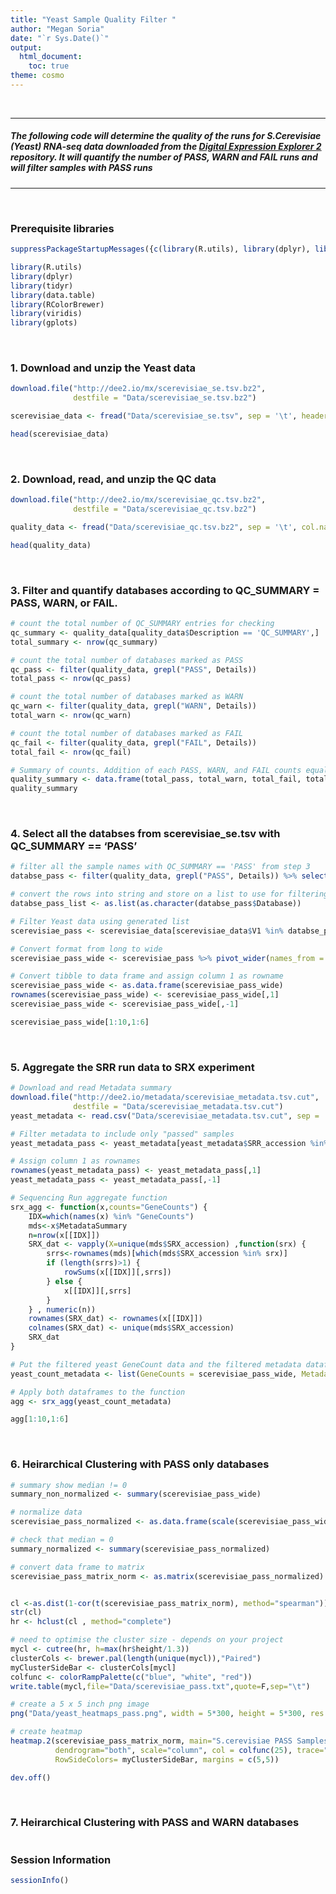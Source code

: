 ```yaml
---
title: "Yeast Sample Quality Filter "
author: "Megan Soria"
date: "`r Sys.Date()`"
output:
  html_document:
    toc: true
theme: cosmo
---
```

</br>

***

##### The following code will determine the quality of the runs for S.Cerevisiae (Yeast) RNA-seq data downloaded from the [Digital Expression Explorer 2](http://dee2.io/) repository. It will quantify the number of PASS, WARN and FAIL runs and will filter samples with PASS runs  

***

</br>


### Prerequisite libraries
```r
suppressPackageStartupMessages({c(library(R.utils), library(dplyr), library(tidyr), library(data.table), library(RColorBrewer), library(gplots), library(viridis))})

library(R.utils)
library(dplyr)
library(tidyr)
library(data.table)
library(RColorBrewer)
library(viridis)
library(gplots)

```
</br>

###  1. Download and unzip the Yeast data 
```r
download.file("http://dee2.io/mx/scerevisiae_se.tsv.bz2", 
              destfile = "Data/scerevisiae_se.tsv.bz2")

scerevisiae_data <- fread("Data/scerevisiae_se.tsv", sep = '\t', header = FALSE)

head(scerevisiae_data)
```
</br>

### 2. Download, read, and unzip the QC data
```r
download.file("http://dee2.io/mx/scerevisiae_qc.tsv.bz2", 
              destfile = "Data/scerevisiae_qc.tsv.bz2")

quality_data <- fread("Data/scerevisiae_qc.tsv.bz2", sep = '\t', col.names = c("Database", "Description", "Details"))

head(quality_data)
```
</br>

### 3. Filter and quantify databases according to QC_SUMMARY = PASS, WARN, or FAIL.  
```r

# count the total number of QC_SUMMARY entries for checking
qc_summary <- quality_data[quality_data$Description == 'QC_SUMMARY',]
total_summary <- nrow(qc_summary)

# count the total number of databases marked as PASS
qc_pass <- filter(quality_data, grepl("PASS", Details))
total_pass <- nrow(qc_pass)

# count the total number of databases marked as WARN
qc_warn <- filter(quality_data, grepl("WARN", Details))
total_warn <- nrow(qc_warn)

# count the total number of databases marked as FAIL
qc_fail <- filter(quality_data, grepl("FAIL", Details))
total_fail <- nrow(qc_fail)

# Summary of counts. Addition of each PASS, WARN, and FAIL counts equals to total_summary.
quality_summary <- data.frame(total_pass, total_warn, total_fail, total_summary)
quality_summary

```
</br>

### 4. Select all the databses from scerevisiae_se.tsv with QC_SUMMARY == 'PASS' 
```r

# filter all the sample names with QC_SUMMARY == 'PASS' from step 3
databse_pass <- filter(quality_data, grepl("PASS", Details)) %>% select(Database)

# convert the rows into string and store on a list to use for filtering Yeast data
databse_pass_list <- as.list(as.character(databse_pass$Database))

# Filter Yeast data using generated list
scerevisiae_pass <- scerevisiae_data[scerevisiae_data$V1 %in% databse_pass_list,] 

# Convert format from long to wide
scerevisiae_pass_wide <- scerevisiae_pass %>% pivot_wider(names_from = "V1", values_from = "V3")

# Convert tibble to data frame and assign column 1 as rowname
scerevisiae_pass_wide <- as.data.frame(scerevisiae_pass_wide)
rownames(scerevisiae_pass_wide) <- scerevisiae_pass_wide[,1]
scerevisiae_pass_wide <- scerevisiae_pass_wide[,-1]

scerevisiae_pass_wide[1:10,1:6]

```
</br>

### 5. Aggregate the SRR run data to SRX experiment 
```r

# Download and read Metadata summary
download.file("http://dee2.io/metadata/scerevisiae_metadata.tsv.cut", 
              destfile = "Data/scerevisiae_metadata.tsv.cut")
yeast_metadata <- read.csv("Data/scerevisiae_metadata.tsv.cut", sep = '\t')

# Filter metadata to include only "passed" samples
yeast_metadata_pass <- yeast_metadata[yeast_metadata$SRR_accession %in% databse_pass_list,]

# Assign column 1 as rownames 
rownames(yeast_metadata_pass) <- yeast_metadata_pass[,1]
yeast_metadata_pass <- yeast_metadata_pass[,-1]

# Sequencing Run aggregate function
srx_agg <- function(x,counts="GeneCounts") {
    IDX=which(names(x) %in% "GeneCounts")
    mds<-x$MetadataSummary
    n=nrow(x[[IDX]])
    SRX_dat <- vapply(X=unique(mds$SRX_accession) ,function(srx) {
        srrs<-rownames(mds)[which(mds$SRX_accession %in% srx)]
        if (length(srrs)>1) {
            rowSums(x[[IDX]][,srrs])
        } else {
            x[[IDX]][,srrs]
        }
    } , numeric(n))
    rownames(SRX_dat) <- rownames(x[[IDX]])
    colnames(SRX_dat) <- unique(mds$SRX_accession)
    SRX_dat
}

# Put the filtered yeast GeneCount data and the filtered metadata dataframes into a list
yeast_count_metadata <- list(GeneCounts = scerevisiae_pass_wide, MetadataSummary = yeast_metadata_pass)

# Apply both dataframes to the function
agg <- srx_agg(yeast_count_metadata)

agg[1:10,1:6]

```
</br>

### 6. Heirarchical Clustering with PASS only databases 

```r
# summary show median != 0
summary_non_normalized <- summary(scerevisiae_pass_wide)

# normalize data
scerevisiae_pass_normalized <- as.data.frame(scale(scerevisiae_pass_wide))

# check that median = 0
summary_normalized <- summary(scerevisiae_pass_normalized)

# convert data frame to matrix
scerevisiae_pass_matrix_norm <- as.matrix(scerevisiae_pass_normalized)


cl <-as.dist(1-cor(t(scerevisiae_pass_matrix_norm), method="spearman"))
str(cl)
hr <- hclust(cl , method="complete")

# need to optimise the cluster size - depends on your project
mycl <- cutree(hr, h=max(hr$height/1.3))
clusterCols <- brewer.pal(length(unique(mycl)),"Paired")
myClusterSideBar <- clusterCols[mycl]
colfunc <- colorRampPalette(c("blue", "white", "red"))
write.table(mycl,file="Data/scerevisiae_pass.txt",quote=F,sep="\t")

# create a 5 x 5 inch png image
png("Data/yeast_heatmaps_pass.png", width = 5*300, height = 5*300, res = 300, pointsize = 8)               

# create heatmap
heatmap.2(scerevisiae_pass_matrix_norm, main="S.cerevisiae PASS Samples",  Rowv=as.dendrogram(hr),
          dendrogram="both", scale="column", col = colfunc(25), trace="none", 
          RowSideColors= myClusterSideBar, margins = c(5,5))

dev.off()
```


</br>

### 7. Heirarchical Clustering with PASS and WARN databases 
```r

```


### Session Information 

```r
sessionInfo()
```


